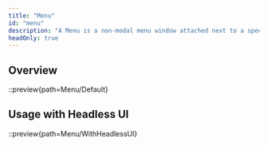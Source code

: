 ```yaml
---
title: "Menu"
id: "menu"
description: "A Menu is a non-modal menu window attached next to a specific element."
headOnly: true
---
```


## Overview

::preview{path=Menu/Default}

## Usage with Headless UI

::preview{path=Menu/WithHeadlessUI}
